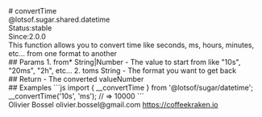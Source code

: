 <div class="docmap-mdx">
# convertTime
<div class="_namespace">@lotsof.sugar.shared.datetime</div>
<div class="_metas">
<div class="_status"><span class="_status-label">Status:</span><span class="_status-value -stable">stable</span></div>
<div class="_since"><span class="_since-label">Since:</span><span class="_since-value">2.0.0</span></div>
</div>
<div class="_description">
This function allows you to convert time like seconds, ms, hours, minutes, etc... from one format to another
</div>
<div class="_params">
## Params
1. <span class="_name">from<span class="_required">*</span></span><span class="_default"></span> <span class="_type">String|Number</span>
   - The value to start from like "10s", "20ms", "2h", etc...
2. <span class="_name">to</span><span class="_default">ms</span> <span class="_type">String</span>
   - The format you want to get back
</div>
<div class="_return">
## Return
- <span class="_description">The converted value</span><span class="_default"></span><span class="_type">Number</span>
</div>
<div class="_examples">
## Examples
```js
import { __convertTime } from '@lotsof/sugar/datetime';
__convertTime('10s', 'ms'); // => 10000
```
</div>
<div class="_author">
<span class="_name">Olivier Bossel</span>
<span class="_email">olivier.bossel@gmail.com</span>
<a href="https://coffeekraken.io" target="_blank" class="_url">https://coffeekraken.io</a>
</div>
</div>